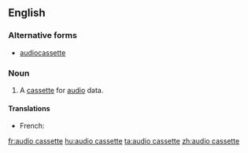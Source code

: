 ==English==

===Alternative forms===
*[[audiocassette]]

===Noun===
{{en-noun|sg=[[audio]] [[cassette]]}}

# A [[cassette]] for [[audio]] data.

====Translations====
{{trans-top|cassette for audio data}}
* French: {{t|fr|cassette audio|f}}
{{trans-mid}}
{{trans-bottom}}

[[fr:audio cassette]]
[[hu:audio cassette]]
[[ta:audio cassette]]
[[zh:audio cassette]]